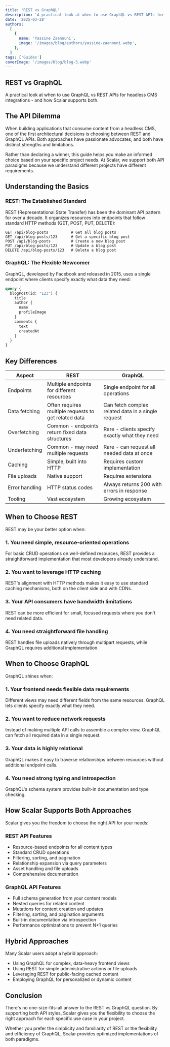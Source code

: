 ```yaml
---
title: 'REST vs GraphQL'
description: 'A practical look at when to use GraphQL vs REST APIs for headless CMS integrations - and how Scalar supports both.'
date: '2025-03-28'
authors:
  [
    {
      name: 'Yassine Zaanouni',
      image: '/images/blog/authors/yassine-zaanouni.webp',
    },
  ]
tags: ['Guides']
coverImage: '/images/blog/blog-5.webp'
---
```


## REST vs GraphQL

A practical look at when to use GraphQL vs REST APIs for headless CMS integrations - and how Scalar supports both.

## The API Dilemma

When building applications that consume content from a headless CMS, one of the first architectural decisions is choosing between REST and GraphQL APIs. Both approaches have passionate advocates, and both have distinct strengths and limitations.

Rather than declaring a winner, this guide helps you make an informed choice based on your specific project needs. At Scalar, we support both API paradigms because we understand different projects have different requirements.

## Understanding the Basics

### REST: The Established Standard

REST (Representational State Transfer) has been the dominant API pattern for over a decade. It organizes resources into endpoints that follow standard HTTP methods (GET, POST, PUT, DELETE):

```
GET /api/blog-posts          # Get all blog posts
GET /api/blog-posts/123      # Get a specific blog post
POST /api/blog-posts         # Create a new blog post
PUT /api/blog-posts/123      # Update a blog post
DELETE /api/blog-posts/123   # Delete a blog post
```

### GraphQL: The Flexible Newcomer

GraphQL, developed by Facebook and released in 2015, uses a single endpoint where clients specify exactly what data they need:

```graphql
query {
  blogPost(id: "123") {
    title
    author {
      name
      profileImage
    }
    comments {
      text
      createdAt
    }
  }
}
```

## Key Differences

| Aspect         | REST                                                 | GraphQL                                            |
| -------------- | ---------------------------------------------------- | -------------------------------------------------- |
| Endpoints      | Multiple endpoints for different resources           | Single endpoint for all operations                 |
| Data fetching  | Often requires multiple requests to get related data | Can fetch complex related data in a single request |
| Overfetching   | Common - endpoints return fixed data structures      | Rare - clients specify exactly what they need      |
| Underfetching  | Common - may need multiple requests                  | Rare - can request all needed data at once         |
| Caching        | Simple, built into HTTP                              | Requires custom implementation                     |
| File uploads   | Native support                                       | Requires extensions                                |
| Error handling | HTTP status codes                                    | Always returns 200 with errors in response         |
| Tooling        | Vast ecosystem                                       | Growing ecosystem                                  |

## When to Choose REST

REST may be your better option when:

### 1. You need simple, resource-oriented operations

For basic CRUD operations on well-defined resources, REST provides a straightforward implementation that most developers already understand.

### 2. You want to leverage HTTP caching

REST's alignment with HTTP methods makes it easy to use standard caching mechanisms, both on the client side and with CDNs.

### 3. Your API consumers have bandwidth limitations

REST can be more efficient for small, focused requests where you don't need related data.

### 4. You need straightforward file handling

REST handles file uploads natively through multipart requests, while GraphQL requires additional implementation.

## When to Choose GraphQL

GraphQL shines when:

### 1. Your frontend needs flexible data requirements

Different views may need different fields from the same resources. GraphQL lets clients specify exactly what they need.

### 2. You want to reduce network requests

Instead of making multiple API calls to assemble a complex view, GraphQL can fetch all required data in a single request.

### 3. Your data is highly relational

GraphQL makes it easy to traverse relationships between resources without additional endpoint calls.

### 4. You need strong typing and introspection

GraphQL's schema system provides built-in documentation and type checking.

## How Scalar Supports Both Approaches

Scalar gives you the freedom to choose the right API for your needs:

### REST API Features

- Resource-based endpoints for all content types
- Standard CRUD operations
- Filtering, sorting, and pagination
- Relationship expansion via query parameters
- Asset handling and file uploads
- Comprehensive documentation

### GraphQL API Features

- Full schema generation from your content models
- Nested queries for related content
- Mutations for content creation and updates
- Filtering, sorting, and pagination arguments
- Built-in documentation via introspection
- Performance optimizations to prevent N+1 queries

## Hybrid Approaches

Many Scalar users adopt a hybrid approach:

- Using GraphQL for complex, data-heavy frontend views
- Using REST for simple administrative actions or file uploads
- Leveraging REST for public-facing cached content
- Employing GraphQL for personalized or dynamic content

## Conclusion

There's no one-size-fits-all answer to the REST vs GraphQL question. By supporting both API styles, Scalar gives you the flexibility to choose the right approach for each specific use case in your project.

Whether you prefer the simplicity and familiarity of REST or the flexibility and efficiency of GraphQL, Scalar provides optimized implementations of both paradigms.
